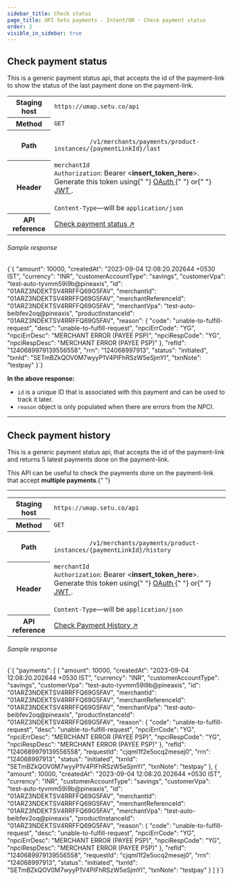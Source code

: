 ```yaml
---
sidebar_title: Check status
page_title: UPI Setu payments - Intent/QR - Check payment status
order: 2
visible_in_sidebar: true
---
```


## Check payment status

This is a generic payment status api, that accepts the id of the payment-link to show the status of the last payment done on the payment-link.

<table>
  <tbody>
    <tr>
      <th>Staging host</th>
      <td>
        <code>https://umap.setu.co/api</code>
      </td>
    </tr>
    <tr>
      <th>Method</th>
      <td>
        <code>GET</code>
      </td>
    </tr>
    <tr>
      <th>Path</th>
      <td>
        <code>
          /v1/merchants/payments/product-instances/&#123;paymentLinkId&#125;/last
        </code>
      </td>
    </tr>
    <tr>
      <th>Header</th>
      <td>
        <code>merchantId</code>
        <br />
        <code>Authorization</code>: Bearer &lt;<b>insert_token_here</b>&gt;.
        Generate this token using{" "}
        <a href="/payments/upi-deeplinks/resources/oauth" target="_blank">
          OAuth
        </a>{" "}
        or{" "}
        <a href="/payments/upi-deeplinks/resources/jwt" target="_blank">
          JWT
        </a>
        .<br />
        <br />
        <code>Content-Type</code>—will be <code>application/json</code>
      </td>
    </tr>
    <tr>
      <th>API reference</th>
      <td>
        <a
          href="/payments/umap/api-reference#/category~payments/operation~payments#fetchLastByProductInstanceId"
          target="_blank"
        >
          Check payment status ↗
        </a>
      </td>
    </tr>
  </tbody>
</table>

###### Sample response

<CodeBlockWithCopy language="json">
  {`{
  "amount": 10000,
  "createdAt": "2023-09-04 12:08:20.202644 +0530 IST",
  "currency": "INR",
  "customerAccountType": "savings",
  "customerVpa": "test-auto-tyvmm59i9b@pineaxis",
  "id": "01ARZ3NDEKTSV4RRFFQ69G5FAV",
  "merchantId": "01ARZ3NDEKTSV4RRFFQ69G5FAV",
  "merchantReferenceId": "01ARZ3NDEKTSV4RRFFQ69G5FAV",
  "merchantVpa": "test-auto-beibfev2oq@pineaxis",
  "productInstanceId": "01ARZ3NDEKTSV4RRFFQ69G5FAV",
  "reason": {
    "code": "unable-to-fulfill-request",
    "desc": "unable-to-fulfill-request",
    "npciErrCode": "YG",
    "npciErrDesc": "MERCHANT ERROR (PAYEE PSP)",
    "npciRespCode": "YG",
    "npciRespDesc": "MERCHANT ERROR (PAYEE PSP)"
  },
  "refId": "1240689979139556558",
  "rrn": "124068997913",
  "status": "initiated",
  "txnId": "SETmBZkQOV0M7wyyP1V4PIFhRSzW5eSjmYI",
  "txnNote": "testpay"
}`}
</CodeBlockWithCopy>

**In the above response:**

- `id` is a unique ID that is associated with this payment and can be used to track it later.
- `reason` object is only populated when there are errors from the NPCI.

<hr class="primary" />

## Check payment history

This is a generic payment status api, that accepts the id of the payment-link and returns 5 latest payments done on the payment-link.

<Callout type="tip">
  This API can be useful to check the payments done on the payment-link that
  accept <strong>multiple payments</strong>.{" "}
</Callout>

<hr class="primary" />

<table>
  <tbody>
    <tr>
      <th>Staging host</th>
      <td>
        <code>https://umap.setu.co/api</code>
      </td>
    </tr>
    <tr>
      <th>Method</th>
      <td>
        <code>GET</code>
      </td>
    </tr>
    <tr>
      <th>Path</th>
      <td>
        <code>
          /v1/merchants/payments/product-instances/&#123;paymentLinkId&#125;/history
        </code>
      </td>
    </tr>
    <tr>
      <th>Header</th>
      <td>
        <code>merchantId</code>
        <br />
        <code>Authorization</code>: Bearer &lt;<b>insert_token_here</b>&gt;.
        Generate this token using{" "}
        <a href="/payments/upi-deeplinks/resources/oauth" target="_blank">
          OAuth
        </a>{" "}
        or{" "}
        <a href="/payments/upi-deeplinks/resources/jwt" target="_blank">
          JWT
        </a>
        .<br />
        <br />
        <code>Content-Type</code>—will be <code>application/json</code>
      </td>
    </tr>
    <tr>
      <th>API reference</th>
      <td>
        <a
          href="/payments/umap/api-reference#/category~payments/operation~payments#fetchHistoryByProductInstanceId"
          target="_blank"
        >
          Check Payment History ↗
        </a>
      </td>
    </tr>
  </tbody>
</table>

###### Sample response

<CodeBlockWithCopy language="json">
  {`{
  "payments": [
    {
      "amount": 10000,
      "createdAt": "2023-09-04 12:08:20.202644 +0530 IST",
      "currency": "INR",
      "customerAccountType": "savings",
      "customerVpa": "test-auto-tyvmm59i9b@pineaxis",
      "id": "01ARZ3NDEKTSV4RRFFQ69G5FAV",
      "merchantId": "01ARZ3NDEKTSV4RRFFQ69G5FAV",
      "merchantReferenceId": "01ARZ3NDEKTSV4RRFFQ69G5FAV",
      "merchantVpa": "test-auto-beibfev2oq@pineaxis",
      "productInstanceId": "01ARZ3NDEKTSV4RRFFQ69G5FAV",
      "reason": {
        "code": "unable-to-fulfill-request",
        "desc": "unable-to-fulfill-request",
        "npciErrCode": "YG",
        "npciErrDesc": "MERCHANT ERROR (PAYEE PSP)",
        "npciRespCode": "YG",
        "npciRespDesc": "MERCHANT ERROR (PAYEE PSP)"
      },
      "refId": "1240689979139556558",
      "requestId": "cjqml1f2e5ocq2mesej0",
      "rrn": "124068997913",
      "status": "initiated",
      "txnId": "SETmBZkQOV0M7wyyP1V4PIFhRSzW5eSjmYI",
      "txnNote": "testpay"
    },
    {
      "amount": 10000,
      "createdAt": "2023-09-04 12:08:20.202644 +0530 IST",
      "currency": "INR",
      "customerAccountType": "savings",
      "customerVpa": "test-auto-tyvmm59i9b@pineaxis",
      "id": "01ARZ3NDEKTSV4RRFFQ69G5FAV",
      "merchantId": "01ARZ3NDEKTSV4RRFFQ69G5FAV",
      "merchantReferenceId": "01ARZ3NDEKTSV4RRFFQ69G5FAV",
      "merchantVpa": "test-auto-beibfev2oq@pineaxis",
      "productInstanceId": "01ARZ3NDEKTSV4RRFFQ69G5FAV",
      "reason": {
        "code": "unable-to-fulfill-request",
        "desc": "unable-to-fulfill-request",
        "npciErrCode": "YG",
        "npciErrDesc": "MERCHANT ERROR (PAYEE PSP)",
        "npciRespCode": "YG",
        "npciRespDesc": "MERCHANT ERROR (PAYEE PSP)"
      },
      "refId": "1240689979139556558",
      "requestId": "cjqml1f2e5ocq2mesej0",
      "rrn": "124068997913",
      "status": "initiated",
      "txnId": "SETmBZkQOV0M7wyyP1V4PIFhRSzW5eSjmYI",
      "txnNote": "testpay"
    }
  ]
}`}
</CodeBlockWithCopy>

<WasPageHelpful />
